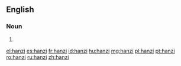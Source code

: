 {{also|Hanzi}}
==English==

===Noun===
{{en-noun|hanzi}}

# {{alternative case form of|Hanzi|lang=en}}

[[el:hanzi]]
[[es:hanzi]]
[[fr:hanzi]]
[[id:hanzi]]
[[hu:hanzi]]
[[mg:hanzi]]
[[pl:hanzi]]
[[pt:hanzi]]
[[ro:hanzi]]
[[ru:hanzi]]
[[zh:hanzi]]